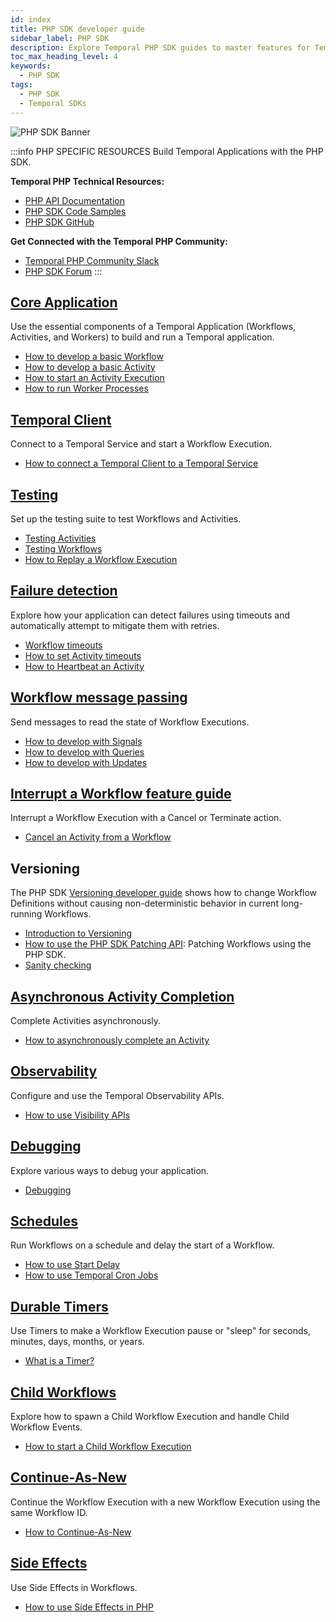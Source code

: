 ```yaml
---
id: index
title: PHP SDK developer guide
sidebar_label: PHP SDK
description: Explore Temporal PHP SDK guides to master features for Temporal Applications. Learn Workflows, Activities, Testing, Failure Detection, Messages, Observability, and more.
toc_max_heading_level: 4
keywords:
  - PHP SDK
tags:
  - PHP SDK
  - Temporal SDKs
---
```


![PHP SDK Banner](/img/banner-php-temporal.png)

:::info PHP SPECIFIC RESOURCES
Build Temporal Applications with the PHP SDK.

**Temporal PHP Technical Resources:**
- [PHP API Documentation](https://php.temporal.io)
- [PHP SDK Code Samples](https://github.com/temporalio/samples-php)
- [PHP SDK GitHub](https://github.com/temporalio/sdk-php)

**Get Connected with the Temporal PHP Community:**

- [Temporal PHP Community Slack](https://temporalio.slack.com/archives/C01LK9FAMM0)
- [PHP SDK Forum](https://community.temporal.io/tag/php-sdk)
:::

## [Core Application](/develop/php/core-application)

Use the essential components of a Temporal Application (Workflows, Activities, and Workers) to build and run a Temporal application.

- [How to develop a basic Workflow](/develop/php/core-application#develop-workflows)
- [How to develop a basic Activity](/develop/php/core-application#develop-activities)
- [How to start an Activity Execution](/develop/php/core-application#activity-execution)
- [How to run Worker Processes](/develop/php/core-application#run-a-dev-worker)

## [Temporal Client](/develop/php/temporal-clients)

Connect to a Temporal Service and start a Workflow Execution.

- [How to connect a Temporal Client to a Temporal Service](/develop/php/temporal-clients#connect-to-a-dev-cluster)

## [Testing](/develop/php/testing-suite)

Set up the testing suite to test Workflows and Activities.

- [Testing Activities](/develop/php/testing-suite#test-activities)
- [Testing Workflows](/develop/php/testing-suite#test-workflows)
- [How to Replay a Workflow Execution](/develop/php/testing-suite#replay)

## [Failure detection](/develop/php/failure-detection)

Explore how your application can detect failures using timeouts and automatically attempt to mitigate them with retries.

- [Workflow timeouts](/develop/php/failure-detection#workflow-timeouts)
- [How to set Activity timeouts](/develop/php/failure-detection#activity-timeouts)
- [How to Heartbeat an Activity](/develop/php/failure-detection#activity-heartbeats)

## [Workflow message passing](/develop/php/message-passing)

Send messages to read the state of Workflow Executions.

- [How to develop with Signals](/develop/php/message-passing#signals)
- [How to develop with Queries](/develop/php/message-passing#queries)
- [How to develop with Updates](/develop/php/message-passing#updates)

## [Interrupt a Workflow feature guide](/develop/php/cancellation)

Interrupt a Workflow Execution with a Cancel or Terminate action.

- [Cancel an Activity from a Workflow](/develop/php/cancellation#cancel-an-activity)

## Versioning

The PHP SDK [Versioning developer guide](/develop/php/versioning) shows how to change Workflow Definitions without causing non-deterministic behavior in current long-running Workflows.

- [Introduction to Versioning](/develop/php/versioning#introduction-to-versioning)
- [How to use the PHP SDK Patching API](/develop/php/versioning#php-sdk-patching-api): Patching Workflows using the PHP SDK.
- [Sanity checking](/develop/php/versioning#sanity-checking)

## [Asynchronous Activity Completion](/develop/php/asynchronous-activity-completion)

Complete Activities asynchronously.

- [How to asynchronously complete an Activity](/develop/php/asynchronous-activity-completion#asynchronous-activity-completion)

## [Observability](/develop/php/observability)

Configure and use the Temporal Observability APIs.

- [How to use Visibility APIs](/develop/php/observability#visibility)

## [Debugging](/develop/php/debugging)

Explore various ways to debug your application.

- [Debugging](/develop/php/debugging#debug)

## [Schedules](/develop/php/schedules)

Run Workflows on a schedule and delay the start of a Workflow.

- [How to use Start Delay](/develop/php/schedules#start-delay)
- [How to use Temporal Cron Jobs](/develop/php/schedules#temporal-cron-jobs)

## [Durable Timers](/develop/php/timers)

Use Timers to make a Workflow Execution pause or "sleep" for seconds, minutes, days, months, or years.

- [What is a Timer?](/develop/php/timers#timers)

## [Child Workflows](/develop/php/child-workflows)

Explore how to spawn a Child Workflow Execution and handle Child Workflow Events.

- [How to start a Child Workflow Execution](/develop/php/child-workflows#child-workflows)

## [Continue-As-New](/develop/php/continue-as-new)

Continue the Workflow Execution with a new Workflow Execution using the same Workflow ID.

- [How to Continue-As-New](/develop/php/continue-as-new#continue-as-new)

## [Side Effects](/develop/php/side-effects)

Use Side Effects in Workflows.

- [How to use Side Effects in PHP](/develop/php/side-effects#side-effects)
